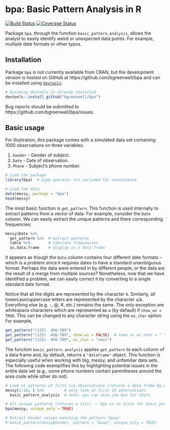 # bpa: Basic Pattern Analysis in R

[![Build Status](https://travis-ci.org/bgreenwell/bpa.svg?branch=master)](https://travis-ci.org/bgreenwell/bpa)
[![Coverage Status](https://img.shields.io/codecov/c/github/bgreenwell/bpa.svg)](https://codecov.io/github/bgreenwell/bpa?branch=master)

Package `bpa`, through the function `basic_pattern_analysis`, allows the analyst to easily identify weird or unexpected data points. For example, multiple date formats or other typos.

## Installation
Package `bpa` is not currently available from CRAN, but the development version is hosted on GitHub at https://github.com/bgreenwell/bpa and can be installed using [`devtools`](https://github.com/hadley/devtools):
```r
# Assuming devtools is already installed
devtools::install_github("bgreenwell/bpa")
```
Bug reports should be submitted to https://github.com/bgreenwell/bpa/issues.

## Basic usage

For illustration, this package comes with a simulated data set containing 1000 observations on three variables:

  1. `Gender` - Gender of subject.
  2. `Date` - Date of observation.
  3. `Phone` - Subject's phone number.

```r
# Load the package
library(bpa)  # pipe operator %>% included for convenience

# Load the data
data(messy, package = "bpa")
head(messy)
```

The most basic function is `get_pattern`. This function is used internally to extract patterns from a vector of data. For example, consider the `Date` column. We can easily extract the unique patterns and there corresponding frequencies:
```r
messy$Date %>%
  get_pattern %>%  # extract patterns
  table %>%        # tabulate frequencies
  as.data.frame    # display as a data frame
```
It appears as though the `Date` column contains four different date formats -- which is a problem since `R` requires dates to have a standard unambiguous format. Perhaps the data were entered in by different people, or the data are the result of a merge from multiple sources? Nonetheless, now that we have identified a problem, we can easily correct it by converting to a single standard date format.

Notice that all the digits are represented by the character `9`. Similarly, all lowercase/uppercase letters are represented by the character `a`/`A`. Everything else (e.g. -, @, #, etc.) remains the same. The only exception are whitespace characters which are represented as `w` (by default) if `show_ws = TRUE`. This can be changed to any character string using the `ws_char` option. For example,
```r
get_pattern("(123)  456-789")
get_pattern("(123)  456-789", show_ws = FALSE)  # same as ws_char = " "
get_pattern("(123)  456-789", ws_char = "<ws>")
```
 
The function `basic_pattern_analysis` applies `get_pattern` to each column of a data frame and, by default, returns a `"dataframe"` object. This function is especially useful when working with big, messy, and unfamiliar data sets. The following code exemplifies this by highlighting potential issues in the entire data set (e.g., some phone numbers contain parentheses around the area code while other do not).
```r
# Look at patterns of first six observations (returns a data frame by default)
messy[1:10, ] %>%         # only look at first 10 observations
  basic_pattern_analysis  # note: you can also use bpa for short

# All unique patterns (returns a list) -- bpa is an alias for basic_pattern_analysis
bpa(messy, unique_only = TRUE)

# Extract Gender values matching the pattern "Aaaa"
# match_pattern(messy$Gender, pattern = "Aaaa", unique_only = TRUE)
```
